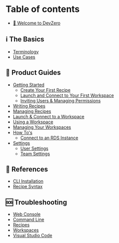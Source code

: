 <h1>Table of contents</h1>
<ul>
  <li>
    <a href="README.md">👋 Welcome to DevZero</a>
  </li>
</ul>
<h2>ℹ️ The Basics</h2>
<ul>
  <li>
    <a href="the-basics/terminology.md">Terminology</a>
  </li>
  <li>
    <a href="the-basics/use-cases.md">Use Cases</a>
  </li>
</ul>
<h2>🚀 Product Guides</h2>
<ul>
  <li>
    <a href="product-guides/getting-started/README.md">Getting Started</a>
    <ul>
      <li>
        <a href="product-guides/getting-started/create-your-first-recipe.md">
          Create Your First Recipe
        </a>
      </li>
      <li>
        <a href="product-guides/getting-started/launch-your-first-workspace.md">
          Launch and Connect to Your First Workspace
        </a>
      </li>
      <li>
        <a href="product-guides/getting-started/inviting-teammates.md">
          Inviting Users &#x26; Managing Permissions
        </a>
      </li>
    </ul>
  </li>
  <li>
    <a href="product-guides/writing-recipes.md">Writing Recipes</a>
  </li>
  <li>
    <a href="product-guides/managing-recipes.md">Managing Recipes</a>
  </li>
  <li>
    <a href="product-guides/launch-and-connect-to-a-workspace.md">
      Launch &#x26; Connect to a Workspace
    </a>
  </li>
  <li>
    <a href="product-guides/using-a-workspace.md">Using a Workspace</a>
  </li>
  <li>
    <a href="product-guides/managing-your-workspaces.md">Managing Your Workspaces</a>
  </li>
  <li>
    <a href="product-guides/how-tos/README.md">How To's</a>
    <ul>
      <li>
        <a href="product-guides/how-tos/connect-to-an-rds-instance.md">
          Connect to an RDS Instance
        </a>
      </li>
    </ul>
  </li>
  <li>
    <a href="product-guides/settings/README.md">Settings</a>
    <ul>
      <li>
        <a href="product-guides/settings/user-settings.md">User Settings</a>
      </li>
      <li>
        <a href="product-guides/settings/team-settings.md">Team Settings</a>
      </li>
    </ul>
  </li>
</ul>
<h2>🔎 References</h2>
<ul>
  <li>
    <a href="references/cli-installation.md">CLI Installation</a>
  </li>
  <li>
    <a href="references/recipe-syntax.md">Recipe Syntax</a>
  </li>
</ul>
<h2>🆘 Troubleshooting</h2>
<ul>
  <li>
    <a href="troubleshooting/web-console.md">Web Console</a>
  </li>
  <li>
    <a href="troubleshooting/command-line.md">Command Line</a>
  </li>
  <li>
    <a href="troubleshooting/recipes.md">Recipes</a>
  </li>
  <li>
    <a href="troubleshooting/workspaces.md">Workspaces</a>
  </li>
  <li>
    <a href="troubleshooting/vs-code.md">Visual Studio Code</a>
  </li>
</ul>
